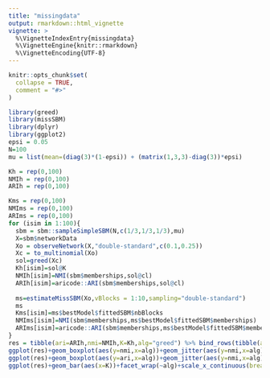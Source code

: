 ```yaml
---
title: "missingdata"
output: rmarkdown::html_vignette
vignette: >
  %\VignetteIndexEntry{missingdata}
  %\VignetteEngine{knitr::rmarkdown}
  %\VignetteEncoding{UTF-8}
---
```


```r
knitr::opts_chunk$set(
  collapse = TRUE,
  comment = "#>"
)
```


```r
library(greed)
library(missSBM)
library(dplyr)
library(ggplot2)
epsi = 0.05
N=100
mu = list(mean=(diag(3)*(1-epsi)) + (matrix(1,3,3)-diag(3))*epsi)

Kh = rep(0,100)
NMIh = rep(0,100)
ARIh = rep(0,100)

Kms = rep(0,100)
NMIms = rep(0,100)
ARIms = rep(0,100)
for (isim in 1:100){
  sbm = sbm::sampleSimpleSBM(N,c(1/3,1/3,1/3),mu)
  X=sbm$networkData
  Xo = observeNetwork(X,"double-standard",c(0.1,0.25))
  Xc = to_multinomial(Xo)
  sol=greed(Xc)
  Kh[isim]=sol@K
  NMIh[isim]=NMI(sbm$memberships,sol@cl)
  ARIh[isim]=aricode::ARI(sbm$memberships,sol@cl)
  
  ms=estimateMissSBM(Xo,vBlocks = 1:10,sampling="double-standard")
  ms
  Kms[isim]=ms$bestModel$fittedSBM$nbBlocks
  NMIms[isim]=NMI(sbm$memberships,ms$bestModel$fittedSBM$memberships)
  ARIms[isim]=aricode::ARI(sbm$memberships,ms$bestModel$fittedSBM$memberships)
}
res = tibble(ari=ARIh,nmi=NMIh,K=Kh,alg="greed") %>% bind_rows(tibble(ari=ARIms,nmi=NMIms,K=Kms,alg="vem"))
ggplot(res)+geom_boxplot(aes(y=nmi,x=alg))+geom_jitter(aes(y=nmi,x=alg))
ggplot(res)+geom_boxplot(aes(y=ari,x=alg))+geom_jitter(aes(y=nmi,x=alg))
ggplot(res)+geom_bar(aes(x=K))+facet_wrap(~alg)+scale_x_continuous(breaks=1:10,labels=1:10)
```

